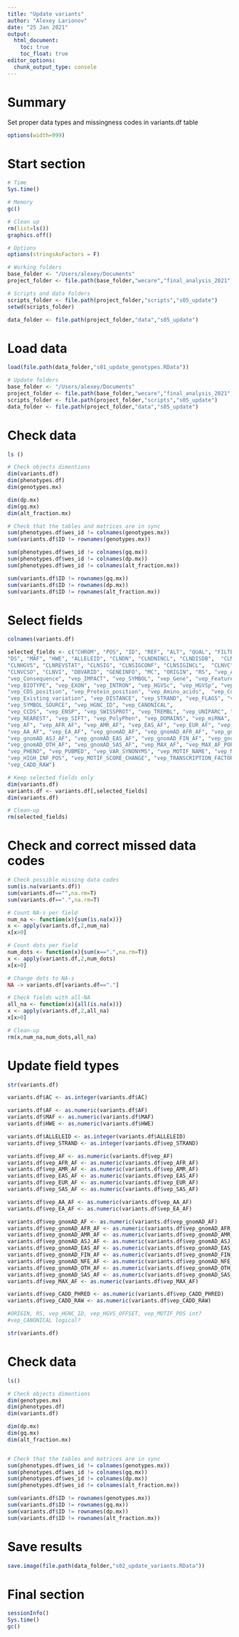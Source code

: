 ```yaml
---
title: "Update variants"
author: "Alexey Larionov"
date: "25 Jan 2021"
output:
  html_document:
    toc: true
    toc_float: true
editor_options:
  chunk_output_type: console
---
```


# Summary

Set proper data types and missingness codes in variants.df table  

<style>
pre{
  overflow-x: auto;
}
pre code{
  word-wrap: normal;
  white-space: pre;
}
</style>

```r
options(width=999)
```

# Start section

```r

# Time
Sys.time()

# Memory
gc()

# Clean up
rm(list=ls())
graphics.off()

# Options
options(stringsAsFactors = F)

# Working folders
base_folder <- "/Users/alexey/Documents"
project_folder <- file.path(base_folder,"wecare","final_analysis_2021","reanalysis_wo_danish_2021") 

# Scripts and data folders
scripts_folder <- file.path(project_folder,"scripts","s05_update")
setwd(scripts_folder)

data_folder <- file.path(project_folder,"data","s05_update")

```

# Load data

```r

load(file.path(data_folder,"s01_update_genotypes.RData"))

# Update folders
base_folder <- "/Users/alexey/Documents"
project_folder <- file.path(base_folder,"wecare","final_analysis_2021","reanalysis_wo_danish_2021")
scripts_folder <- file.path(project_folder,"scripts","s05_update")
data_folder <- file.path(project_folder,"data","s05_update")

```

# Check data

```r

ls ()

# Check objects dimentions
dim(variants.df)
dim(phenotypes.df)
dim(genotypes.mx)

dim(dp.mx)
dim(gq.mx)
dim(alt_fraction.mx)

# Check that the tables and matrices are in sync
sum(phenotypes.df$wes_id != colnames(genotypes.mx))
sum(variants.df$ID != rownames(genotypes.mx))

sum(phenotypes.df$wes_id != colnames(gq.mx))
sum(phenotypes.df$wes_id != colnames(dp.mx))
sum(phenotypes.df$wes_id != colnames(alt_fraction.mx))

sum(variants.df$ID != rownames(gq.mx))
sum(variants.df$ID != rownames(dp.mx))
sum(variants.df$ID != rownames(alt_fraction.mx))

```

# Select fields  

```r

colnames(variants.df)

selected_fields <- c("CHROM", "POS", "ID", "REF", "ALT", "QUAL", "FILTER", "AC", "AN", "AF", "DP", 
"DS", "MAF", "HWE", "ALLELEID", "CLNDN", "CLNDNINCL", "CLNDISDB",  "CLNDISDBINCL", 
"CLNHGVS", "CLNREVSTAT", "CLNSIG", "CLNSIGCONF", "CLNSIGINCL",  "CLNVC", 
"CLNVCSO", "CLNVI", "DBVARID", "GENEINFO", "MC", "ORIGIN", "RS", "vep_Allele", 
"vep_Consequence", "vep_IMPACT", "vep_SYMBOL", "vep_Gene", "vep_Feature_type", "vep_Feature", 
"vep_BIOTYPE", "vep_EXON", "vep_INTRON", "vep_HGVSc", "vep_HGVSp", "vep_cDNA_position", 
"vep_CDS_position", "vep_Protein_position", "vep_Amino_acids",  "vep_Codons", 
"vep_Existing_variation", "vep_DISTANCE", "vep_STRAND", "vep_FLAGS", "vep_VARIANT_CLASS", 
"vep_SYMBOL_SOURCE", "vep_HGNC_ID", "vep_CANONICAL",  
"vep_CCDS", "vep_ENSP", "vep_SWISSPROT", "vep_TREMBL", "vep_UNIPARC", "vep_GENE_PHENO", 
"vep_NEAREST", "vep_SIFT", "vep_PolyPhen", "vep_DOMAINS", "vep_miRNA", "vep_HGVS_OFFSET", 
"vep_AF", "vep_AFR_AF", "vep_AMR_AF", "vep_EAS_AF", "vep_EUR_AF", "vep_SAS_AF", 
"vep_AA_AF", "vep_EA_AF", "vep_gnomAD_AF", "vep_gnomAD_AFR_AF", "vep_gnomAD_AMR_AF", 
"vep_gnomAD_ASJ_AF", "vep_gnomAD_EAS_AF", "vep_gnomAD_FIN_AF", "vep_gnomAD_NFE_AF", 
"vep_gnomAD_OTH_AF", "vep_gnomAD_SAS_AF", "vep_MAX_AF", "vep_MAX_AF_POPS", "vep_CLIN_SIG", 
"vep_PHENO", "vep_PUBMED", "vep_VAR_SYNONYMS", "vep_MOTIF_NAME", "vep_MOTIF_POS", 
"vep_HIGH_INF_POS", "vep_MOTIF_SCORE_CHANGE", "vep_TRANSCRIPTION_FACTORS", "vep_CADD_PHRED", 
"vep_CADD_RAW")

# Keep selected fields only
dim(variants.df)
variants.df <- variants.df[,selected_fields]
dim(variants.df)

# Clean-up
rm(selected_fields)

```

# Check and correct missed data codes

```r

# Check possible missing data codes
sum(is.na(variants.df))
sum(variants.df=="",na.rm=T)
sum(variants.df==".",na.rm=T)

# Count NA-s per field
num_na <- function(x){sum(is.na(x))}
x <- apply(variants.df,2,num_na)
x[x>0]

# Count dots per field
num_dots <- function(x){sum(x==".",na.rm=T)}
x <- apply(variants.df,2,num_dots)
x[x>0]

# Change dots to NA-s
NA -> variants.df[variants.df=="."]

# Check fields with all-NA
all_na <- function(x){all(is.na(x))}
x <- apply(variants.df,2,all_na)
x[x>0]

# Clean-up
rm(x,num_na,num_dots,all_na)

```

# Update field types

```r

str(variants.df) 

variants.df$AC <- as.integer(variants.df$AC)

variants.df$AF <- as.numeric(variants.df$AF)
variants.df$MAF <- as.numeric(variants.df$MAF)
variants.df$HWE <- as.numeric(variants.df$HWE)

variants.df$ALLELEID <- as.integer(variants.df$ALLELEID)
variants.df$vep_STRAND <- as.integer(variants.df$vep_STRAND)

variants.df$vep_AF <- as.numeric(variants.df$vep_AF)
variants.df$vep_AFR_AF <- as.numeric(variants.df$vep_AFR_AF)
variants.df$vep_AMR_AF <- as.numeric(variants.df$vep_AMR_AF)
variants.df$vep_EAS_AF <- as.numeric(variants.df$vep_EAS_AF)
variants.df$vep_EUR_AF <- as.numeric(variants.df$vep_EUR_AF)
variants.df$vep_SAS_AF <- as.numeric(variants.df$vep_SAS_AF)

variants.df$vep_AA_AF <- as.numeric(variants.df$vep_AA_AF)
variants.df$vep_EA_AF <- as.numeric(variants.df$vep_EA_AF)

variants.df$vep_gnomAD_AF <- as.numeric(variants.df$vep_gnomAD_AF)
variants.df$vep_gnomAD_AFR_AF <- as.numeric(variants.df$vep_gnomAD_AFR_AF)
variants.df$vep_gnomAD_AMR_AF <- as.numeric(variants.df$vep_gnomAD_AMR_AF)
variants.df$vep_gnomAD_ASJ_AF <- as.numeric(variants.df$vep_gnomAD_ASJ_AF)
variants.df$vep_gnomAD_EAS_AF <- as.numeric(variants.df$vep_gnomAD_EAS_AF)
variants.df$vep_gnomAD_FIN_AF <- as.numeric(variants.df$vep_gnomAD_FIN_AF)
variants.df$vep_gnomAD_NFE_AF <- as.numeric(variants.df$vep_gnomAD_NFE_AF)
variants.df$vep_gnomAD_OTH_AF <- as.numeric(variants.df$vep_gnomAD_OTH_AF)
variants.df$vep_gnomAD_SAS_AF <- as.numeric(variants.df$vep_gnomAD_SAS_AF)
variants.df$vep_MAX_AF <- as.numeric(variants.df$vep_MAX_AF)

variants.df$vep_CADD_PHRED <- as.numeric(variants.df$vep_CADD_PHRED)
variants.df$vep_CADD_RAW <- as.numeric(variants.df$vep_CADD_RAW)

#ORIGIN, RS, vep_HGNC_ID, vep_HGVS_OFFSET, vep_MOTIF_POS int?
#vep_CANONICAL logical?

str(variants.df)

```

# Check data

```r

ls()

# Check objects dimentions
dim(genotypes.mx)
dim(phenotypes.df)
dim(variants.df)

dim(dp.mx)
dim(gq.mx)
dim(alt_fraction.mx)


# Check that the tables and matrices are in sync
sum(phenotypes.df$wes_id != colnames(genotypes.mx))
sum(phenotypes.df$wes_id != colnames(gq.mx))
sum(phenotypes.df$wes_id != colnames(dp.mx))
sum(phenotypes.df$wes_id != colnames(alt_fraction.mx))

sum(variants.df$ID != rownames(genotypes.mx))
sum(variants.df$ID != rownames(gq.mx))
sum(variants.df$ID != rownames(dp.mx))
sum(variants.df$ID != rownames(alt_fraction.mx))

```

# Save results

```r

save.image(file.path(data_folder,"s02_update_variants.RData"))

```

# Final section

```r

sessionInfo()
Sys.time()
gc()

```
